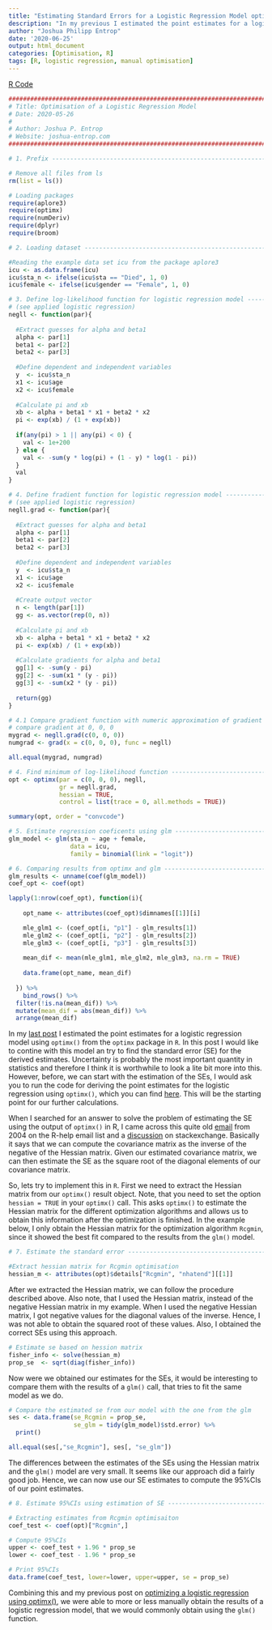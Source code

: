 ```yaml
---
title: "Estimating Standard Errors for a Logistic Regression Model optimised with Optimx in R"
description: "In my previous I estimated the point estimates for a logistic regression model using `optimx()` from the `optimx` package in `R`. In this post I would like to contine with this model an try to find the standard error (SE) for the derived estimates."
author: "Joshua Philipp Entrop"
date: '2020-06-25'
output: html_document
categories: [Optimisation, R]
tags: [R, logistic regression, manual optimisation]
---
```


[R Code](/rcode/optim_logit_reg_se.txt){.btn .btn-outline-primary .btn role="button"}

```r
###############################################################################
# Title: Optimisation of a Logistic Regression Model
# Date: 2020-05-26
#
# Author: Joshua P. Entrop
# Website: joshua-entrop.com
###############################################################################

# 1. Prefix -------------------------------------------------------------------

# Remove all files from ls
rm(list = ls())

# Loading packages
require(aplore3)
require(optimx)
require(numDeriv)
require(dplyr)
require(broom)

# 2. Loading dataset ----------------------------------------------------------

#Reading the example data set icu from the package aplore3
icu <- as.data.frame(icu)
icu$sta_n <- ifelse(icu$sta == "Died", 1, 0)
icu$female <- ifelse(icu$gender == "Female", 1, 0)

# 3. Define log-likelihood function for logistic regression model -------------
# (see applied logistic regression)
negll <- function(par){
  
  #Extract guesses for alpha and beta1
  alpha <- par[1]
  beta1 <- par[2]
  beta2 <- par[3]
  
  #Define dependent and independent variables
  y  <- icu$sta_n
  x1 <- icu$age
  x2 <- icu$female
  
  #Calculate pi and xb
  xb <- alpha + beta1 * x1 + beta2 * x2
  pi <- exp(xb) / (1 + exp(xb))
  
  if(any(pi) > 1 || any(pi) < 0) {
    val <- 1e+200
  } else {
    val <- -sum(y * log(pi) + (1 - y) * log(1 - pi))
  }
  val
}

# 4. Define fradient function for logistic regression model -------------------
# (see applied logistic regression)
negll.grad <- function(par){
  
  #Extract guesses for alpha and beta1
  alpha <- par[1]
  beta1 <- par[2]
  beta2 <- par[3]
  
  #Define dependent and independent variables
  y  <- icu$sta_n
  x1 <- icu$age
  x2 <- icu$female
  
  #Create output vector
  n <- length(par[1])
  gg <- as.vector(rep(0, n))
  
  #Calculate pi and xb
  xb <- alpha + beta1 * x1 + beta2 * x2
  pi <- exp(xb) / (1 + exp(xb))
  
  #Calculate gradients for alpha and beta1
  gg[1] <- -sum(y - pi)
  gg[2] <- -sum(x1 * (y - pi))
  gg[3] <- -sum(x2 * (y - pi))
  
  return(gg)
}

# 4.1 Compare gradient function with numeric approximation of gradient ========
# compare gradient at 0, 0, 0
mygrad <- negll.grad(c(0, 0, 0))
numgrad <- grad(x = c(0, 0, 0), func = negll)

all.equal(mygrad, numgrad)

# 4. Find minimum of log-likelihood function ----------------------------------
opt <- optimx(par = c(0, 0, 0), negll, 
              gr = negll.grad,
              hessian = TRUE,
              control = list(trace = 0, all.methods = TRUE))

summary(opt, order = "convcode")

# 5. Estimate regression coeficents using glm ---------------------------------
glm_model <- glm(sta_n ~ age + female, 
                 data = icu,
                 family = binomial(link = "logit"))

# 6. Comparing results from optimx and glm ------------------------------------
glm_results <- unname(coef(glm_model))
coef_opt <- coef(opt)

lapply(1:nrow(coef_opt), function(i){
    
    opt_name <- attributes(coef_opt)$dimnames[[1]][i]

    mle_glm1 <- (coef_opt[i, "p1"] - glm_results[1])
    mle_glm2 <- (coef_opt[i, "p2"] - glm_results[2])
    mle_glm3 <- (coef_opt[i, "p3"] - glm_results[3])
    
    mean_dif <- mean(mle_glm1, mle_glm2, mle_glm3, na.rm = TRUE)
    
    data.frame(opt_name, mean_dif)
    
  }) %>% 
    bind_rows() %>% 
  filter(!is.na(mean_dif)) %>% 
  mutate(mean_dif = abs(mean_dif)) %>% 
  arrange(mean_dif)
```

In my <a href="/optim_logit_reg.html">last post</a> I estimated the point estimates for a logistic regression model using `optimx()` from the `optimx` package in `R`. In this post I would like to contine with this model an try to find the standard error (SE) for the derived estimates. Uncertainty is probably the most important quantity in statistics and therefore I think it is worthwhile to look a lite bit more into this. However, before, we can start with the estimation of the SEs, I would ask you to run the code for deriving the point estimates for the logistic regression using `optimx()`, which you can find <a href="/rcode/optim_logit_reg.txt">here</a>. This will be the starting point for our further calculations.

When I searched for an answer to solve the problem of estimating the SE using the output of `optimx()` in R, I came across this quite old <a href="https://stat.ethz.ch/pipermail/r-help/2004-February/046272.html">email</a> from 2004 on the R-help email list and a <a href="https://stats.stackexchange.com/questions/27033/in-r-given-an-output-from-optim-with-a-hessian-matrix-how-to-calculate-paramet">discussion</a> on stackexchange. Basically it says that we can compute the covariance matrix as the inverse of the negative of the Hessian matrix. Given our estimated covariance matrix, we can then estimate the SE as the square root of the diagonal elements of our covariance matrix.

So, lets try to implement this in `R`. First we need to extract the Hessian matrix from our `optimx()` result object. Note, that you need to set the option `hessian = TRUE` in your `optimx()` call. This asks `optimx()` to estimate the Hessian matrix for the different optimization algorithms and allows us to obtain this information after the optimization is finished. In the example below, I only obtain the Hessian matrix for the optimization algorithm `Rcgmin`, since it showed the best fit compared to the results from the `glm()` model.

```r
# 7. Estimate the standard error ----------------------------------------------

#Extract hessian matrix for Rcgmin optimisation
hessian_m <- attributes(opt)$details["Rcgmin", "nhatend"][[1]]
```

After we extracted the Hessian matrix, we can follow the procedure described above. Also note, that I used the Hessian matrix, instead of the negative Hessian matrix in my example. When I used the negative Hessian matrix, I got negative values for the diagonal values of the inverse. Hence, I was not able to obtain the squared root of these values. Also, I obtained the correct SEs using this approach.

```r
# Estimate se based on hession matrix
fisher_info <- solve(hessian_m)
prop_se  <- sqrt(diag(fisher_info))
```

Now were we obtained our estimates for the SEs, it would be interesting to compare them with the results of a `glm()` call, that tries to fit the same model as we do.

```r
# Compare the estimated se from our model with the one from the glm
ses <- data.frame(se_Rcgmin = prop_se, 
                  se_glm = tidy(glm_model)$std.error) %>%
  print()

all.equal(ses[,"se_Rcgmin"], ses[, "se_glm"])
```

The differences between the estimates of the SEs using the Hessian matrix and the `glm()` model are very small. It seems like our approach did a fairly good job. Hence, we can now use our SE estimates to compute the 95%CIs of our point estimates.

```r
# 8. Estimate 95%CIs using estimation of SE -----------------------------------

# Extracting estimates from Rcgmin optimisaiton
coef_test <- coef(opt)["Rcgmin",]

# Compute 95%CIs
upper <- coef_test + 1.96 * prop_se
lower <- coef_test - 1.96 * prop_se

# Print 95%CIs
data.frame(coef_test, lower=lower, upper=upper, se = prop_se)
```

Combining this and my previous post on <a href="/post/optim_logit_reg.html">optimizing a logistic regression using optimx()</a>, we were able to more or less manually obtain the results of a logistic regression model, that we would commonly obtain using the `glm()` function.
